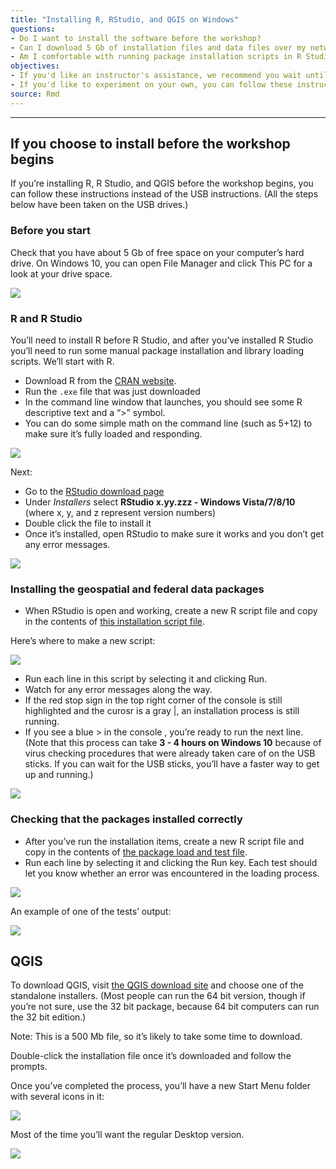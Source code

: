 ```yaml
---
title: "Installing R, RStudio, and QGIS on Windows"
questions:
- Do I want to install the software before the workshop?
- Can I download 5 Gb of installation files and data files over my network?
- Am I comfortable with running package installation scripts in R Studio?
objectives:
- If you'd like an instructor's assistance, we recommend you wait until the workshop.
- If you'd like to experiment on your own, you can follow these instructions.
source: Rmd
---
```


<!-- start cut from Windows veresion -->
<hr>

## If you choose to install before the workshop begins

If you're installing R, R Studio, and QGIS before the workshop begins, you can follow these
instructions instead of the USB instructions. (All the steps below have been taken on the USB drives.)

### Before you start

Check that you have about 5 Gb of free space on your computer's hard drive. On Windows 10, you can open File Manager and click This PC for a look at your drive space.

<img src="../fig/wininstall-1-file-mgr.PNG">

### R and R Studio

You'll need to install R before R Studio, and after you've installed R Studio you'll need to run some manual package installation and library loading scripts. We'll start with R.


* Download R from
  the [CRAN website](http://cran.r-project.org/bin/windows/base/release.htm).
* Run the `.exe` file that was just downloaded
* In the command line window that launches, you should see some R descriptive text and a ">" symbol. 
* You can do some simple math on the command line (such as 5+12) to make sure it's fully loaded and responding.

<img src="../fig/wininstall2-r.png">

Next:

* Go to the [RStudio download page](https://www.rstudio.com/products/rstudio/download/#download)
* Under *Installers* select **RStudio x.yy.zzz - Windows
  Vista/7/8/10** (where x, y, and z represent version numbers)
* Double click the file to install it
* Once it's installed, open RStudio to make sure it works and you don't get any
  error messages.

<img src="../fig/wininstall3-rstudio.png">


### Installing the geospatial and federal data packages
  
* When RStudio is open and working, create a new R script file and copy in the 
contents of [this installation script file](https://github.com/data-carpentry-for-agriculture/trial-lesson/blob/gh-pages/_episodes_rmd/package_install_script.R). 

Here's where to make a new script:

<img src="../fig/wininstall4-rstudioinstallscript1.png">

* Run each line in this script by selecting it and clicking Run. 
* Watch for any error messages along the way.
* If the red stop sign in the top right corner of the console is still highlighted and the curosr is a gray |, an installation process is still running.
* If you see a blue > in the console , you're ready to run the next line.
(Note that this process can take **3 - 4 hours on Windows 10** because of virus checking procedures
that were already taken care of on the USB sticks. If you can wait for the USB sticks, you'll have
a faster way to get up and running.)

<img src="../fig/wininstall5-rstudioinstallscript2.png">


### Checking that the packages installed correctly

* After you've run the installation items, create a new R script file and copy in the 
contents of [the package load and test file](https://github.com/data-carpentry-for-agriculture/trial-lesson/blob/gh-pages/_episodes_rmd/package_load_and_test.R). 
* Run each line by selecting it and clicking the Run key. Each test should let you know whether an error was encountered in the loading process.

<img src="../fig/wininstall6-rstudiolibraryload.png">

An example of one of the tests' output:

<img src="../fig/wininstall7-rstudiotmaptest.png">

## QGIS

To download QGIS, visit [the QGIS download site](https://qgis.org/en/site/forusers/download.html) and choose one of the standalone installers. (Most people can run the 64 bit version, though if you're not sure, use the 32 bit package, because 64 bit computers can run the 32 bit edition.)

Note: This is a 500 Mb file, so it's likely to take some time to download.

Double-click the installation file once it's downloaded and follow the prompts.

Once you've completed the process, you'll have a new Start Menu folder with several icons in it:

<img src="../fig/wininstall8-qgis-menuopts.png">

Most of the time you'll want the regular Desktop version.

<img src="../fig/wininstall9-qgis-launch.png">

